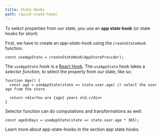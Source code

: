 ```yaml
---
title: State Hooks
path: /quick-state-hook/
---
```



To select properties from our state, you use an **app state hook** (or state hooks for short)

First, we have to create an _app-state-hook_ using the `createStateHook` function.

```code lines=1 src=https://stackblitz.com/edit/restate-hello-world
const useAppState = createStateHook(AppStoreProvider);
```

The `useAppState` hook is a [React Hook](https://reactjs.org/docs/hooks-intro.html). The `useAppState` hook takes a _selector function_, to
select the property from our state, like so:

```code lines=2
function Age() {
  const age = useAppState(state => state.user.age) // select the user age from the store

  return <div>You are {age} years old.</div>
}
```

Selector function can do computations and transformations as well:

```
const ageInDays = useAppState(state => state.user.age * 365);
```

Learn more about app-state-hooks in the section <Link to="/state-hook">app state hooks</Link>.

<!-- the age of John Snow in days:

<hr />

<!--
### Elaborated Views

However, in some situations you may want to write more elaborated views, in particular if
your view depends on an external data sources or needs to maintain some state.
In such cases you want to use the `useStore()` hook. The `useStore()` hook
gives you access to the store.

In the following example we want to count the seconds since the store has been last changed.
We use an observable `everySec` to count the seconds. We subscribe to the store using the `useStore()` hook
and re-set the counter `lastUpdate` everytime the state changes.

Try it on <a href="https://stackblitz.com/edit/restate-views?file=index.tsx" target="https://stackblitz.com/edit/react-rrestatefile=index.tsx">stackblitz</a>.

```code lines=4,10-13 src=https://stackblitz.com/edit/restate-views?file=index.tsx
const everySec$ = interval(1000)

function useStoreLastChanged() {
  const store = useStore()
  const [secs, setSecs] = useState(0)

  useEffect(() => {
    let lastUpdate = Date.now()

    const storeSub = store.state$.subscribe(nextState => {
      lastUpdate = Date.now()
      setSecs(0)
    })

    const everySecSub = everySec$.subscribe(nextTick => {
      setSecs(Math.floor((Date.now() - lastUpdate) / 1000));
    })

    const cleanup = () => {
      storeSub.unsubscribe()
      everySecSub.unsubscribe()
    }

    return cleanup;
  }, [])

  return secs;
}
``` -->
